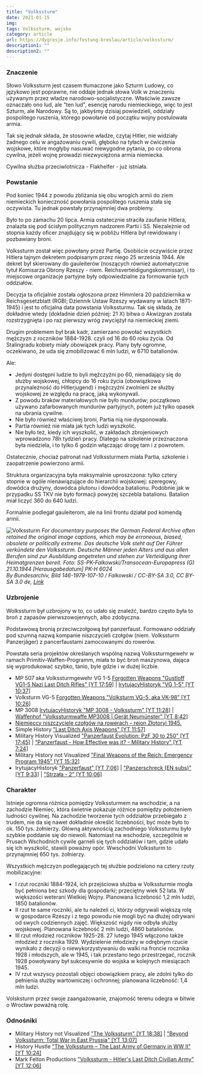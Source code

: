 ```yaml
---
title: "Volkssturm"
date: 2021-01-15
img: 
tags: Volkssturm, wojsko
category: article
url: https://dygresje.info/festung-breslau/article/volkssturm/
description1: ""
description2: ""
---
```


<ArmiaNiemiecka />

### Znaczenie

Słowo Volkssturm jest czasem tłumaczone jako Szturm Ludowy, co językowo jest poprawne, nie oddaje jednak słowa Volk w znaczeniu używanym przez władze narodowo-socjalistyczne. Właściwie zawsze oznaczało ono lud, ale "ten lud", esencję narodu niemieckiego, więc to jest Szturm, ale Narodowy. Są to, jakbyśmy dzisiaj powiedzieli, oddziały pospolitego ruszenia, którego powołanie od początku wojny postulowała armia.

Tak się jednak składa, że stosowne władze, czytaj Hitler, nie widziały żadnego celu w angażowaniu cywili, głęboko na tyłach w ćwiczenia wojskowe, które mogłyby nasuwać niewygodne pytania, po co obrona cywilna, jeżeli wojnę prowadzi niezwyciężona armia niemiecka.

Cywilna służba przeciwlotnicza - Flakhelfer - już istniała.

### Powstanie

Pod koniec 1944 z powodu zbliżania się obu wrogich armii do ziem niemieckich konieczność powołania pospolitego ruszenia stała się oczywista. Tu jednak powstały przynajmniej dwa problemy.

Było to po zamachu 20 lipca. Armia ostatecznie straciła zaufanie Hitlera, znalazła się pod ścisłym politycznym nadzorem Partii i SS. Niezależnie od stopnia każdy oficer znajdujący się w pobliżu Hitlera był rewidowany i pozbawiany broni.

Volkssturm został więc powołany przez Partię. Osobiście oczywiście przez Hitlera tajnym dekretem podpisanym przez niego 25 września 1944. Ale dekret był skierowany do gauleiterów (noszących również automatycznie tytuł Komisarza Obrony Rzeszy - niem. Reichsverteidigungskommissar), i to miejscowe organizacje partyjne były odpowiedzialne za formowanie tych oddziałów.

Decyzja ta oficjalnie została ogłoszona przez Himmlera 20 października w Reichsgesetzblatt (RGBl; Dziennik Ustaw Rzeszy wydawany w latach 1871-1945) i jest to oficjalna data powstania Volkssturmu. Tak się składa, że dokładnie wtedy (dokładnie dzień później: 21 X) bitwa o Akwizgran została rozstrzygnięta i po raz pierwszy wróg zwyciężył na niemieckiej ziemi.

Drugim problemem był brak kadr, zamierzano powołać wszystkich mężczyzn z roczników 1884-1928. czyli od 16 do 60 roku życia. Od Stalingradu kobiety miały obowiązek pracy. Plany były ogromne, oczekiwano, że uda się zmobilizować 6 mln ludzi, w 6710 batalionów.

Ale:

- Jedyni dostępni ludzie to byli mężczyźni po 60, nienadający się do służby wojskowej, chłopcy do 16 roku życia (obowiązkowa przynależność do Hitlerjugend) i mężczyźni zwolnieni ze służby wojskowej ze względu na pracę, jaką wykonywali.
- Z powodu braków materiałowych nie było mundurów; początkowo używano zafarbowanych mundurów partyjnych, potem już tylko opasek na ubrania cywilne.
- Nie było również właściwej broni, Partia nią nie dysponowała.
- Partia również nie miała jak tych ludzi wyszkolić.
- Nie było też, kiedy ich wyszkolić, w zakładach zbrojeniowych wprowadzono 78h tydzień pracy. Dlatego na szkolenie przeznaczona była niedziela, i to tylko 6 godzin włączając drogę tam i z powrotem.

Ostatecznie, chociaż patronat nad Volkssturmem miała Partia, szkolenie i zaopatrzenie powierzono armii.

Struktura organizacyjna była maksymalnie uproszczona: tylko cztery stopnie w ogóle nienawiązujące do hierarchii wojskowej: szeregowy, dowódca drużyny, dowódca plutonu i dowódca batalionu. Podobnie jak w przypadku SS TKV nie było formacji powyżej szczebla batalionu. Batalion miał liczyć 360 do 640 ludzi.

Formalnie podlegał gauleiterom, ale na linii frontu działał pod komendą armii.

![Volkssturm](../fbimages/Bundesarchiv_Bild_146-1979-107-10,_Angetretene_Volkssturmmänner.jpg)
*For documentary purposes the German Federal Archive often retained the original image captions, which may be erroneous, biased, obsolete or politically extreme. Das deutsche Volk steht auf Der Führer verkündete den Volkssturm. Deutsche Männer jeden Alters und aus allen Berufen sind zur Ausbildung angetreten und stehen zur Verteidigung ihrer Heimatgrenzen bereit. Foto: SS-PK-Falkowski/Transocean-Europapress (G) 21.10.1944 [Herausgabedatum] PK-H 6024<br />
By Bundesarchiv, Bild 146-1979-107-10 / Falkowski / CC-BY-SA 3.0, CC BY-SA 3.0 de, [Link](https://commons.wikimedia.org/w/index.php?curid=5483010)*

### Uzbrojenie

Wolkssturm był uzbrojony w to, co udało się znaleźć, bardzo często była to broń z zapasów pierwszowojennych, albo zdobyczna.

Podstawową bronią przeciwczołgową był panzerfaust. Formowano oddziały pod szumną nazwą kompanie niszczycieli czołgów (niem. Volkssturm Panzerjäger) z pancerfaustami zamocowanymi do rowerów.

Powstała seria projektów określanych wspólną nazwą Volkssturmgewehr w ramach Primitiv-Waffen-Programm, miała to być broń maszynowa, dająca się wyprodukować szybko, tanio, byle gdzie i w dużej liczbie.

- MP 507 aka Volkssturmgewehr VG 1-5 [Forgotten Weapons "Gustloff VG1-5 Nazi Last Ditch Rifles" [YT 17:59]](https://www.youtube.com/watch?v=LUeYVcredOc) | [IrytujacyHistoryk "VG 1-5" [YT 10:37]](https://www.youtube.com/watch?v=8nTSigeNWQE)
- Volksturm VG-5 [Forgotten Weapons "Volksturm VG-5, aka VK-98" [YT 10:26]](https://www.youtube.com/watch?v=A7S3IWyjQKY)
- MP 3008 [IrytujacyHistoryk "MP 3008 - Volkssturm" [YT 11:28]](https://www.youtube.com/watch?v=9keyfZjfouE) | [Waffenhof "Volkssturmwaffe MP3008 | Gerät Neumünster" [YT 8:42]](https://www.youtube.com/watch?v=vSjFvf5NtQc)
- [Niemieccy niszczyciele czołgów na rowerach – rejon Złotoryi 1945.](https://www.facebook.com/bobr1945/posts/3395625697217736)
- Simple History ["Last Ditch Axis Weapons" [YT 11:57]](https://www.youtube.com/watch?v=YE0JhyS2aKA)
- Military History Visualized ["Panzerfaust Evolution: PzF 30 to 250" [YT 17:45]](https://www.youtube.com/watch?v=viTBdqNwDNo) | ["Panzerfaust - How Effective was it? - Military History" [YT 7:24]](https://www.youtube.com/watch?v=ENc2ZDgkv7Q)
- Military History not Visualized ["Final Weapons of the Reich: Emergency Program 1945" [YT 15:32]](https://www.youtube.com/watch?v=JV_a_JIMYa4)
- IrytujacyHistoryk ["Panzerfaust" [YT 7:06]](https://www.youtube.com/watch?v=YXfJUafLH5E) | ["Panzerschreck (EN subs)" [YT 9:33]](https://www.youtube.com/watch?v=H7b1lvOvCIc) | ["Strzała - 2" [YT 10:06]](https://www.youtube.com/watch?v=GaIWRMfh8o4)

### Charakter

Istnieje ogromna różnica pomiędzy Volkssturmem na wschodzie, a na zachodzie Niemiec, która świetnie pokazuje różnice pomiędzy położeniem ludności cywilnej. Na zachodzie tworzenie tych oddziałów przebiegało z trudem, nie da się nawet dokładnie określić liczebności, być może było to ok. 150 tys. żołnierzy. Główną aktywnością zachodniego Volkssturmu było szybkie poddanie się do niewoli. Natomiast na wschodzie, szczególnie w Prusach Wschodnich cywile garneli się tych oddziałów i tam, gdzie udało się ich wyszkolić, stawili poważny opór. Wwschodni Volkssturm to przynajmniej 650 tys. żołnierzy.

Wszystkich mężczyzn podlegających tej służbie podzielono na cztery rzuty mobilizacyjne:

- I rzut roczniki 1884-1924, ich przejściowa służba w Volkssturmie mogła być pełniona bez szkody dla gospodarki; przeciętny wiek 52 lata. W większości weterani Wielkiej Wojny. Planowana liczebność 1,2 mln ludzi, 1850 batalionów.
- II rzut te same roczniki, ale tu należeli ci, którzy odgrywali większą rolę w gospodarce Rzeszy i z tego powodu nie mogli być na dłużej odrywani od swych codziennych zajęć. Większość nigdy nie odbyła służby wojskowej. Planowana liczebność 2 mln ludzi, 4860 batalionów.
- III rzut młodzież roczników 1925-28. 27 lutego 1945 włączono także młodzież z rocznika 1929. Wydzielenie młodzieży w odrębnym rzucie wynikało z decyzji o niewykorzystywaniu do walki na froncie rocznika 1928 i młodszych, ale w 1945, i tak przestano tego przestrzegać, rocznik 1928 powoływany był sukcesywnie do wojska w kolejnych miesiącach 1945.
- IV rzut wszyscy pozostali objęci obowiązkiem pracy, ale zdolni tylko do pełnienia służby wartowniczej i ochronnej; planowana liczebność: 1,4 mln ludzi.

Volsksturm przez swoje zaangażowanie, znajomość terenu odegra w bitwie o Wrocław poważną rolę.

### Odnośniki

- Military History not Visualized ["The Volkssturm" [YT 18:38]](https://www.youtube.com/watch?v=XHkBXuJUujI) | ["Beyond Volkssturm: Total War in East Prussia" [YT 13:07]](https://www.youtube.com/watch?v=nvcfpyzHRxw)
- History Hustle ["The Volkssturm – The Last Army of Germany in WW II" [YT 10:24]](https://www.youtube.com/watch?v=1UxmljU6OK8)
- Mark Felton Productions ["Volkssturm - Hitler's Last Ditch Civilian Army" [YT 12:06]](https://www.youtube.com/watch?v=9WWs5AxGRVY)
